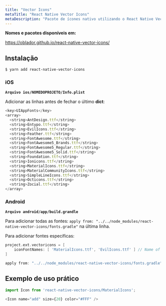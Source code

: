 ```yaml
---
title: "Vector Icons"
metaTitle: "React Native Vector Icons"
metaDescription: "Pacote de ícones nativo utilizando o React Native Vector Icons"
---
```


**Nomes e pacotes disponíveis em:**

https://oblador.github.io/react-native-vector-icons/

## Instalação

```bash
$ yarn add react-native-vector-icons
```

### iOS

**`Arquivo ios/NOMEDOPROJETO/Info.plist`**

Adicionar as linhas antes de fechar o último **dict**:

```js
<key>UIAppFonts</key>
<array>
  <string>AntDesign.ttf</string>
  <string>Entypo.ttf</string>
  <string>EvilIcons.ttf</string>
  <string>Feather.ttf</string>
  <string>FontAwesome.ttf</string>
  <string>FontAwesome5_Brands.ttf</string>
  <string>FontAwesome5_Regular.ttf</string>
  <string>FontAwesome5_Solid.ttf</string>
  <string>Foundation.ttf</string>
  <string>Ionicons.ttf</string>
  <string>MaterialIcons.ttf</string>
  <string>MaterialCommunityIcons.ttf</string>
  <string>SimpleLineIcons.ttf</string>
  <string>Octicons.ttf</string>
  <string>Zocial.ttf</string>
</array>
```

### Android

**`Arquivo android/app/build.grandle`**

Para adicionar todas as fontes:
`apply from: "../../node_modules/react-native-vector-icons/fonts.gradle"` na última linha.

Para adicionar fontes específicas:

```groovy
project.ext.vectoricons = [
    iconFontNames: [ 'MaterialIcons.ttf', 'EvilIcons.ttf' ] // Name of the font files you want to copy
]

apply from: "../../node_modules/react-native-vector-icons/fonts.gradle"
```

## Exemplo de uso prático

```js
import Icon from 'react-native-vector-icons/MaterialIcons';

<Icon name="add" size={20} color="#FFF" />
```
